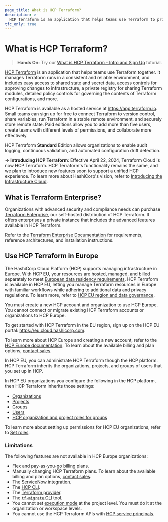 ```yaml
---
page_title: What is HCP Terraform?
description: >-
  HCP Terraform is an application that helps teams use Terraform to provision infrastructure. Learn how HCP Terraform can help you collaborate, manage remote state, and automate workflows.
tfc_only: true
---
```


# What is HCP Terraform?

> **Hands On:** Try our [What is HCP Terraform - Intro and Sign Up](/terraform/tutorials/cloud-get-started/cloud-sign-up) tutorial.

[HCP Terraform](https://cloud.hashicorp.com/products/terraform) is an application that helps teams use Terraform together. It manages Terraform runs in a consistent and reliable environment, and includes easy access to shared state and secret data, access controls for approving changes to infrastructure, a private registry for sharing Terraform modules, detailed policy controls for governing the contents of Terraform configurations, and more.

HCP Terraform is available as a hosted service at <https://app.terraform.io>. Small teams can sign up for free to connect Terraform to version control, share variables, run Terraform in a stable remote environment, and securely store remote state. Paid editions allow you to add more than five users, create teams with different levels of permissions, and collaborate more effectively.

HCP Terraform **Standard** Edition allows organizations to enable audit logging, continuous validation, and automated configuration drift detection.

-> **Introducing HCP Terraform**: Effective April 22, 2024, Terraform Cloud is now HCP Terraform. HCP Terraform's functionality remains the same, and we plan to introduce new features soon to support a unified HCP experience. To learn more about HashiCorp's vision, refer to [Introducing the Infrastructure Cloud](https://www.hashicorp.com/blog/introducing-the-infrastructure-cloud).

## What is Terraform Enterprise?

Organizations with advanced security and compliance needs can purchase [Terraform Enterprise](/terraform/enterprise), our self-hosted distribution of HCP Terraform. It offers enterprises a private instance that includes the advanced features available in HCP Terraform.

Refer to the [Terraform Enterprise Documentation](/terraform/enterprise) for requirements, reference architectures, and installation instructions.

<!-- BEGIN: TFC:only name:hcp-eu -->

## Use HCP Terraform in Europe

The HashiCorp Cloud Platform (HCP) supports managing infrastructure in Europe. With HCP EU, your resources are hosted, managed, and billed separately to meet [European data residency requirements](https://www.hashicorp.com/en/trust/privacy/hcp-data-privacy). HCP Terraform is available in HCP EU, letting you manage Terraform resources in Europe with familiar workflows while adhering to additional data and privacy regulations. To learn more, refer to [HCP EU region and data governance](https://www.hashicorp.com/en/trust/eu).

You must create a new HCP account and organization to use HCP Europe. You cannot connect or migrate existing HCP Terraform accounts or organizations to HCP Europe.

To get started with HCP Terraform in the EU region, sign up on the HCP EU portal: <https://eu.cloud.hashicorp.com>.

To learn more about HCP Europe and creating a new account, refer to the [HCP Europe documentation](/hcp/docs/hcp/europe). To learn about the available billing and plan options, [contact sales](https://www.hashicorp.com/en/contact-sales).

In HCP EU, you can administrate HCP Terraform though the HCP platform. HCP Terraform inherits the organizations, projects, and groups of users that you set up in HCP.

In HCP EU organizations you configure the following in the HCP platform, then HCP Terraform inherits those settings:

- [Organizations](/hcp/docs/hcp/admin/orgs)
- [Projects](/hcp/docs/hcp/admin/projects)
- [Groups](/hcp/docs/hcp/iam/groups)
- [Users](/hcp/docs/hcp/iam/users)
- [HCP organization and project roles for groups](/hcp/docs/hcp/iam/access-management#roles-permissions)

To learn more about setting up permissions for HCP EU organizations, refer to [Set roles](/terraform/cloud-docs/users-teams-organizations/permissions/set-roles).

### Limitations

The following features are not available in HCP Europe organizations:
- Flex and pay-as-you-go billing plans.
- Manually changing HCP Terraform plans. To learn about the available billing and plan options, [contact sales](https://www.hashicorp.com/en/contact-sales).
- The [ServiceNow integration](/terraform/cloud-docs/integrations/service-now/service-catalog-terraform).
- The [HCP CLI](/hcp/docs/cli).
- The [Terraform provider](https://registry.terraform.io/providers/hashicorp/tfe/latest).
- The [`tf-migrate` CLI](https://developer.hashicorp.com/terraform/migrate) tool.
- You cannot set [execution mode](/terraform/cloud-docs/projects/manage#change-the-execution-mode) at the project level. You must do it at the organization or workspace levels.
- You cannot use the HCP Terraform APIs with [HCP service principals](/hcp/docs/hcp/iam/service-principal).

<!-- END: TFC:only name:hcp-eu -->
